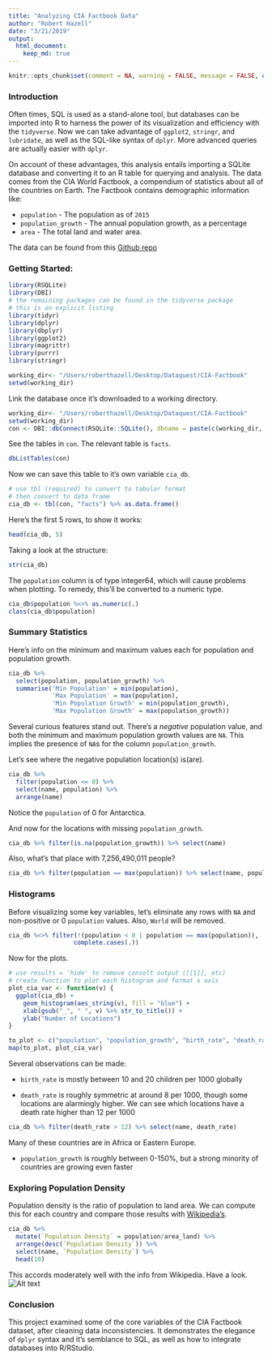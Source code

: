 ```yaml
---
title: "Analyzing CIA Factbook Data"
author: "Robert Hazell"
date: "3/21/2019"
output: 
  html_document:
    keep_md: true
---
```


```r
knitr::opts_chunk$set(comment = NA, warning = FALSE, message = FALSE, options(scipen = 1000))
```

### Introduction

Often times, SQL is used as a stand-alone tool, but databases can be imported into R to harness the power of its visualization and efficiency with the ```tidyverse```.  Now we can take advantage of ```ggplot2```, ```stringr```, and ```lubridate```, as well as the SQL-like syntax of ```dplyr```.  More advanced queries are actually easier with ```dplyr```.  

On account of these advantages, this analysis entails importing a SQLite database and converting it to an R table for querying and analysis.  The data comes from the CIA World Factbook, a compendium of statistics about all of the countries on Earth. The Factbook contains demographic information like:

* ```population``` - The population as of ```2015```
* ```population_growth``` - The annual population growth, as a percentage
* ```area``` - The total land and water area.

The data can be found from this [Github repo](https://github.com/factbook/factbook.sql/releases)

### Getting Started:

```r
library(RSQLite)
library(DBI)
# the remaining packages can be found in the tidyverse package
# this is an explicit listing
library(tidyr)
library(dplyr)
library(dbplyr)
library(ggplot2)
library(magrittr)
library(purrr)
library(stringr)
```

```r
working_dir<- "/Users/roberthazell/Desktop/Dataquest/CIA-Factbook"
setwd(working_dir)
```

Link the database once it's downloaded to a working directory.

```r
working_dir<- "/Users/roberthazell/Desktop/Dataquest/CIA-Factbook"
setwd(working_dir)
con <- DBI::dbConnect(RSQLite::SQLite(), dbname = paste(c(working_dir, "/factbook.db"), collapse = ''))
```

See the tables in ```con```.  The relevant table is ```facts```.

```r
dbListTables(con)
```

Now we can save this table to it's own variable ```cia_db```.

```r
# use tbl (required) to convert to tabular format
# then convert to data frame
cia_db <- tbl(con, "facts") %>% as.data.frame()
```

Here's the first 5 rows, to show it works:

```r
head(cia_db, 5)
```

Taking a look at the structure:

```r
str(cia_db)
```

The ```population``` column is of type integer64, which will cause problems when plotting.  To remedy, this'll be converted to a numeric type.

```r
cia_db$population %<>% as.numeric(.)
class(cia_db$population)
```

### Summary Statistics

Here's info on the minimum and maximum values each for population and population growth.

```r
cia_db %>% 
  select(population, population_growth) %>% 
  summarise('Min Population' = min(population),
            'Max Population' = max(population),
            'Min Population Growth' = min(population_growth),
            'Max Population Growth' = max(population_growth))
```

Several curious features stand out.  There's a *negative* population value, and both the minimum and maximum population growth values are ```NA```.  This implies the presence of ```NA```s for the column ```population_growth```.  

Let's see where the negative population location(s) is(are).

```r
cia_db %>% 
  filter(population <= 0) %>% 
  select(name, population) %>%
  arrange(name)
```

Notice the ```population``` of 0 for Antarctica.

And now for the locations with missing ```population_growth```.

```r
cia_db %>% filter(is.na(population_growth)) %>% select(name)
```

Also, what's that place with 7,256,490,011 people?  

```r
cia_db %>% filter(population == max(population)) %>% select(name, population)
```

### Histograms

Before visualizing some key variables, let's eliminate any rows with ```NA``` and non-positive or 0 ```population``` values.  Also, ```World``` will be removed.

```r
cia_db %<>% filter(!(population < 0 | population == max(population)),
                  complete.cases(.))
```

Now for the plots.

```r
# use results = 'hide' to remove consolt output ([[1]], etc)
# create function to plot each histogram and format x axis
plot_cia_var <- function(v) {
  ggplot(cia_db) + 
    geom_histogram(aes_string(v), fill = "blue") + 
    xlab(gsub("_", " ", v) %>% str_to_title()) +
    ylab("Number of Locations")
}

to_plot <- c("population", "population_growth", "birth_rate", "death_rate")
map(to_plot, plot_cia_var)
```

Several observations can be made:

* ```birth_rate``` is mostly between 10 and 20 children per 1000 globally

* ```death_rate``` is roughly symmetric at around 8 per 1000, though some locations are alarmingly higher.  We can see which locations have a death rate higher than 12 per 1000

```r
cia_db %>% filter(death_rate > 12) %>% select(name, death_rate)
```

Many of these countries are in Africa or Eastern Europe.

* ```population_growth``` is roughly between 0-150%, but a strong minority of countries are growing even faster

### Exploring Population Density

Population density is the ratio of population to land area.  We can compute this for each country and compare those results with [Wikipedia's](https://simple.wikipedia.org/wiki/List_of_countries_by_population_density).

```r
cia_db %>% 
  mutate(`Population Density` = population/area_land) %>% 
  arrange(desc(`Population Density`)) %>% 
  select(name, `Population Density`) %>%
  head(10)
```

This accords moderately well with the info from Wikipedia.  Have a look.
![Alt text](/Users/roberthazell/Desktop/Dataquest/CIA-Factbook/density.png)

### Conclusion

This project examined some of the core variables of the CIA Factbook dataset, after cleaning data inconsistencies.  It demonstrates the elegance of ```dplyr``` syntax and it's semblance to SQL, as well as how to integrate databases into R/RStudio.



